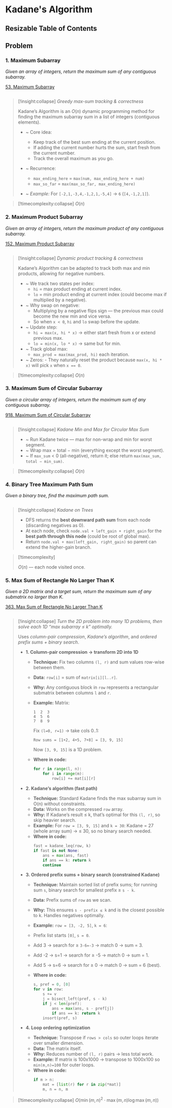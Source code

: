 # Kadane's Algorithm

## Resizable Table of Contents

## Problem

### 1. Maximum Subarray

*Given an array of integers, return the maximum sum of any contiguous subarray.*

[53. Maximum Subarray](https://leetcode.com/problems/maximum-subarray/)

```python file=problems/53-maximum-subarray/solution.py 
```

> [!insight:collapse] *Greedy max-sum tracking & correctness*
>
> Kadane’s Algorithm is an $O(n)$ dynamic programming method for finding the maximum subarray sum in a list of integers (contiguous elements).
> 
> - ~ Core idea:
>   -  Keep track of the best sum ending at the current position.
>   - If adding the current number hurts the sum, start fresh from the current number.
>   - Track the overall maximum as you go.
> 
> - ~ Recurrence:
>   - `max_ending_here` = `max(num, max_ending_here + num)`
>   - `max_so_far` = `max(max_so_far, max_ending_here)`
> - ~ *Example:*
> For `[-2,1,-3,4,-1,2,1,-5,4]` → `6` (`[4,-1,2,1]`).



> [!timecomplexity:collapse] $O(n)$


### 2. Maximum Product Subarray

*Given an array of integers, return the maximum product of any contiguous subarray.*

[152. Maximum Product Subarray](https://leetcode.com/problems/maximum-product-subarray/)

```python file=problems/152-maximum-product-subarray/solution.py
```

> [!insight:collapse] *Dynamic product tracking & correctness*
>
> Kadane’s Algorithm can be adapted to track both max and min products, allowing for negative numbers.
> - ~ We track two states per index:
>	-	`hi` = max product ending at current index.
>	-	`lo` = min product ending at current index (could become max if multiplied by a negative).
> - ~	Why swap on negative:
>	-	Multiplying by a negative flips sign — the previous max could become the new min and vice versa.
>	-	So when `x < 0`, `hi` and `lo` swap before the update.
> - ~	Update step:
>	-	`hi = max(x, hi * x)` → either start fresh from x or extend previous max.
>	-	`lo = min(x, lo * x)` → same but for min.
>  - ~	Track global max:
>	    -	`max_prod = max(max_prod, hi)` each iteration.
> - ~ Zeros:
>	    -	They naturally reset the product because `max(x, hi * x)` will pick `x` when `x == 0`.


> [!timecomplexity:collapse] $O(n)$


### 3. Maximum Sum of Circular Subarray

*Given a circular array of integers, return the maximum sum of any contiguous subarray.*

[918. Maximum Sum of Circular Subarray](https://leetcode.com/problems/maximum-sum-circular-subarray/)

```python file=problems/918-maximum-sum-of-circular-subarray/solution.py
```

> [!insight:collapse] *Kadane Min and Max for Circular Max Sum*
> 
> - ~ Run Kadane twice — max for non-wrap and min for worst segment.
> - ~ Wrap max = total − min (everything except the worst segment).
> - ~ If `max_sum` < 0 (all-negative), return it; else return `max(max_sum, total − min_sum)`.


> [!timecomplexity:collapse] $O(n)$


### 4. Binary Tree Maximum Path Sum
*Given a binary tree, find the maximum path sum.*

```python file=problems/124-binary-tree-maximum-path-sum/solution.py
```
> [!insight:collapse] *Kadane on Trees*
>
> * DFS returns the **best downward path sum** from each node (discarding negatives as 0).
> * At each node, check `node.val + left_gain + right_gain` for the **best path through this node** (could be root of global max).
> * Return `node.val + max(left_gain, right_gain)` so parent can extend the higher-gain branch.

> \[!timecomplexity]
>
>  $O(n)$ — each node visited once.






### 5. Max Sum of Rectangle No Larger Than K

*Given a 2D matrix and a target sum, return the maximum sum of any submatrix no larger than K.*

[363. Max Sum of Rectangle No Larger Than K](https://leetcode.com/problems/max-sum-of-rectangle-no-larger-than-k/)

```python file=problems/363-max-sum-of-rectangle-no-larger-than-k/solution.py
```



> [!insight:collapse] *Turn the 2D problem into many 1D problems, then solve each 1D “max subarray ≤ k” optimally.*
>
> Uses *column-pair compression*, *Kadane’s algorithm*, and *ordered prefix sums + binary search*.
>
>
> * **1. Column-pair compression → transform 2D into 1D**
>   * **Technique:** Fix two columns `(l, r)` and sum values row-wise between them.
>   * **Data:** `row[i]` = sum of `matrix[i][l..r]`.
>   * **Why:** Any contiguous block in `row` represents a rectangular submatrix between columns `l` and `r`.
>   * **Example:**
>      Matrix:
>   
>      ```
>      1  2  3
>      4  5  6
>      7  8  9
>      ```
>   
>      Fix `(l=0, r=1)` → take cols 0..1:
>   
>      ```
>      Row sums = [1+2, 4+5, 7+8] = [3, 9, 15]
>      ```
>   
>      Now `[3, 9, 15]` is a 1D problem.
>    * **Where in code:**
>       ```python
>       for r in range(l, n):
>           for i in range(m):
>               row[i] += mat[i][r]
>       ```
> 
> * **2. Kadane’s algorithm (fast path)**
>
>   * **Technique:** Standard Kadane finds the max subarray sum in O(n) without constraints.
>   * **Data:** Works on the compressed `row` array.
>   * **Why:** If Kadane’s result ≤ k, that’s optimal for this `(l, r)`, so skip heavier search.
>   * **Example:**
>   For `row = [3, 9, 15]` and `k = 30`:
>   Kadane = 27 (whole array sum) → ≤ 30, so no binary search needed.
>   * **Where in code:**
>      ```python
>      fast = kadane_leq(row, k)
>      if fast is not None:
>          ans = max(ans, fast)
>          if ans == k: return k
>          continue
>      ```
>
>
> * **3. Ordered prefix sums + binary search (constrained Kadane)**
>
>   * **Technique:** Maintain sorted list of prefix sums; for running sum `s`, binary search for smallest prefix ≥ `s - k`.
>   * **Data:** Prefix sums of `row` as we scan.
>   * **Why:** This ensures `s - prefix ≤ k` and is the closest possible to k. Handles negatives optimally.
>   * **Example:**
>   `row = [3, -2, 5]`, `k = 6`:
>
>   * Prefix list starts `[0]`, `s = 0`.
>   * Add 3 → search for ≥ `3-6=-3` → match 0 → sum = 3.
>   * Add -2 → s=1 → search for ≥ -5 → match 0 → sum = 1.
>   * Add 5 → s=6 → search for ≥ 0 → match 0 → sum = 6 (best).
>   * **Where in code:**
>       ```python
>       s, pref = 0, [0]
>       for v in row:
>           s += v
>           j = bisect_left(pref, s - k)
>           if j < len(pref):
>               ans = max(ans, s - pref[j])
>               if ans == k: return k
>           insort(pref, s)
>       ```
>
> * **4. Loop ordering optimization**
>
>   * **Technique:** Transpose if `rows > cols` so outer loops iterate over smaller dimension.
>   * **Data:** The matrix itself.
>   * **Why:** Reduces number of `(l, r)` pairs → less total work.
>   * **Example:**
>     If matrix is 100x1000 → transpose to 1000x100 so `min(m,n)=100` for outer loops.
>   * **Where in code:**
>     ```python
>     if m > n:
>         mat = [list(r) for r in zip(*mat)]
>         m, n = n, m
>     ```
>

>
> [!timecomplexity:collapse]
> $O(\min(m,n)^2 \cdot \max(m,n) \log \max(m,n))$ 

